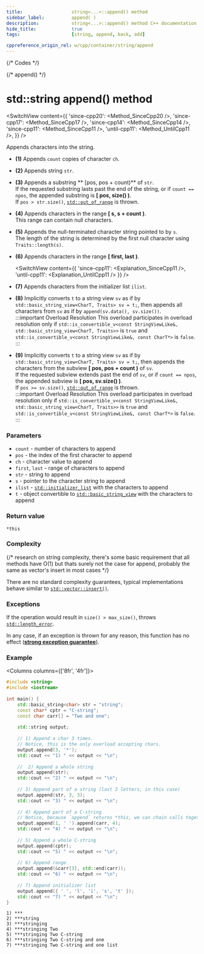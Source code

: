 ```yaml
---
title:					string<...>::append() method
sidebar_label:			append( )
description:			string<...>::append() method C++ documentation
hide_title:				true
tags:					[string, append, back, add]

cppreference_origin_rel: w/cpp/container/string/append
---
```




{/* Codes */}

{/* append() */}


# std::string append() method

<SwitchView content={{
    'since-cpp20': <Method_SinceCpp20 />,
    'since-cpp17': <Method_SinceCpp17 />,
    'since-cpp14': <Method_SinceCpp14 />,
    'since-cpp11': <Method_SinceCpp11 />,
    'until-cpp11': <Method_UntilCpp11 />,
}} />

Appends characters into the string.

 - **(1)** Appends `count` copies of character `ch`.

 - **(2)** Appends string `str`.

 - **(3)** Appends a substring ** [pos, pos + count)** of `str`.  
	If the requested substring lasts past the end of the string, or if `count == npos`, the appended substring is **[ pos, size() )**.  
	If `pos > str.size()`, [`std::out_of_range`](#) is thrown.

 - **(4)** Appends characters in the range **[ s, s + count )**.  
	This range can contain null characters.

 - **(5)** Appends the null-terminated character string pointed to by `s`.  
	The length of the string is determined by the first null character using `Traits::length(s)`.

 - **(6)** Appends characters in the range **[ first, last )**.

	<SwitchView content={{
		'since-cpp11': <Explanation_SinceCpp11 />,
		'until-cpp11': <Explanation_UntilCpp11 />
	}} />

 - **(7)** Appends characters from the initializer list `ilist`.

 - **(8)** Implicitly converts `t` to a string view `sv` as if by `std::basic_string_view<CharT, Traits> sv = t;`, then appends all characters from `sv` as if by `append(sv.data(), sv.size())`.  
	:::important Overload Resolution
	This overload participates in overload resolution only if `std::is_convertible_v<const StringViewLike&, std::basic_string_view<CharT, Traits>>` is `true` and `std::is_convertible_v<const StringViewLike&, const CharT*>` is `false`.
	:::

 - **(9)** Implicitly converts `t` to a string view `sv` as if by `std::basic_string_view<CharT, Traits> sv = t;`, then appends the characters from the subview **[ pos, pos + count )** of `sv`.  
	If the requested subview extends past the end of `sv`, or if `count == npos`, the appended subview is **[ pos, sv.size() )**.  
	If `pos >= sv.size()`, [`std::out_of_range`](#) is thrown.  
	:::important Overload Resolution 
	This overload participates in overload resolution only if `std::is_convertible_v<const StringViewLike&, std::basic_string_view<CharT, Traits>>` is `true` and `std::is_convertible_v<const StringViewLike&, const CharT*>` is `false`.
	:::

### Parameters

 - `count` - number of characters to append
 - `pos` - the index of the first character to append
 - `ch` - character value to append
 - `first`, `last` - range of characters to append
 - `str` - string to append
 - `s` - pointer to the character string to append
 - `ilist` - [`std::initializer_list`](#) with the characters to append
 - `t` - object convertible to [`std::basic_string_view`](../string_view.mdx) with the characters to append

### Return value

`*this`

### Complexity

{/* research on string complexity, there's some basic requirement that all methods have O(1) but thats surely not the case for append, probably the same as vector's insert in most cases */}

<ImproveSection />

There are no standard complexity guarantees, typical implementations behave similar to [`std::vector::insert()`](../../arrays/vector/insert).

### Exceptions

If the operation would result in `size() > max_size()`, throws [`std::length_error`](#).

<Since v='cpp11'> In any case, if an exception is thrown for any reason, this function has no effect (<a href="#"><b>strong exception guarantee</b></a>). </Since>

### Example

<Columns columns={['8fr', '4fr']}>
<div>

```cpp title='Main.cpp' showLineNumbers
#include <string>
#include <iostream>
 
int main() {
    std::basic_string<char> str = "string";
    const char* cptr = "C-string";
    const char carr[] = "Two and one";
 
    std::string output;
 
    // 1) Append a char 3 times. 
    // Notice, this is the only overload accepting chars.
    output.append(3, '*');
    std::cout << "1) " << output << "\n";
 
    //  2) Append a whole string
    output.append(str);
    std::cout << "2) " << output << "\n";
 
    // 3) Append part of a string (last 3 letters, in this case)
    output.append(str, 3, 3);
    std::cout << "3) " << output << "\n";
 
    // 4) Append part of a C-string
    // Notice, because `append` returns *this, we can chain calls together
    output.append(1, ' ').append(carr, 4);
    std::cout << "4) " << output << "\n";
 
    // 5) Append a whole C-string
    output.append(cptr);
    std::cout << "5) " << output << "\n";
 
    // 6) Append range
    output.append(&carr[3], std::end(carr));
    std::cout << "6) " << output << "\n";
 
    // 7) Append initializer list
    output.append({ ' ', 'l', 'i', 's', 't' });
    std::cout << "7) " << output << "\n";
}
```

</div>
<div>

```plaintext title="Output"
1) ***
2) ***string
3) ***stringing
4) ***stringing Two 
5) ***stringing Two C-string
6) ***stringing Two C-string and one
7) ***stringing Two C-string and one list
```

</div>
</Columns>
